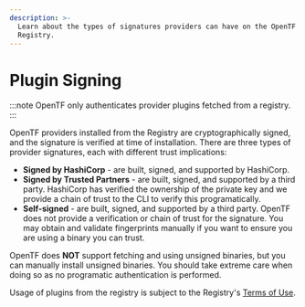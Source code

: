 ```yaml
---
description: >-
  Learn about the types of signatures providers can have on the OpenTF
  Registry.
---
```


# Plugin Signing

<!-- THIS PAGED IS LINKED TO IN THE CLI -->

:::note
OpenTF only authenticates provider plugins fetched from a registry.
:::

OpenTF providers installed from the Registry are cryptographically signed, and the signature is verified at time of installation. There are three types of provider signatures, each with different trust implications:

* **Signed by HashiCorp** - are built, signed, and supported by HashiCorp.
* **Signed by Trusted Partners** - are built, signed, and supported by a third party. HashiCorp has
  verified the ownership of the private key and we provide a chain of trust to the CLI to verify this
  programatically.
* **Self-signed** - are built, signed, and supported by a third party. OpenTF does not provide a
  verification or chain of trust for the signature. You may obtain and validate fingerprints manually
  if you want to ensure you are using a binary you can trust.

OpenTF does **NOT** support fetching and using unsigned binaries, but you can manually install
unsigned binaries. You should take extreme care when doing so as no programatic authentication is performed.

Usage of plugins from the registry is subject to the Registry's [Terms of Use](https://registry.terraform.io/terms).

